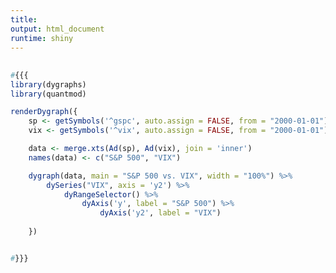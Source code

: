 ```yaml
---
title:
output: html_document
runtime: shiny
---
```



##

```r
#{{{
library(dygraphs)
library(quantmod)

renderDygraph({
    sp <- getSymbols('^gspc', auto.assign = FALSE, from = "2000-01-01")
    vix <- getSymbols('^vix', auto.assign = FALSE, from = "2000-01-01")

    data <- merge.xts(Ad(sp), Ad(vix), join = 'inner')
    names(data) <- c("S&P 500", "VIX")

    dygraph(data, main = "S&P 500 vs. VIX", width = "100%") %>%
        dySeries("VIX", axis = 'y2') %>%
            dyRangeSelector() %>%
                dyAxis('y', label = "S&P 500") %>%
                    dyAxis('y2', label = "VIX") 
                        
    })


#}}}
```
